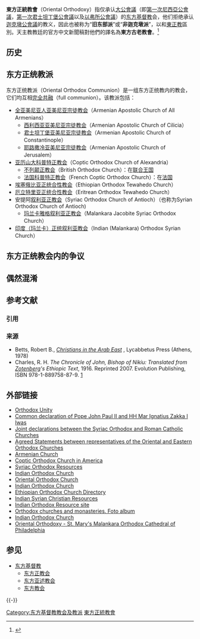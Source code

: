 {{About|[[基督教|基督教]]因[[迦克墩公會議|迦克墩公會議]]分裂的宗派|[[基督教|基督教]]第二大宗派東正教會|正教會|因[[以弗所公會議|以弗所公會議]]分裂的聶斯托利派教會|東方教會|東方正統教會與這兩個教會共同的東方基督教傳統|東方基督教}}
{{東方基督教}}{{基督教}}
'''東方正統教會'''（Oriental Orthodoxy）指仅承认[[大公會議|大公會議]]（即[[第一次尼西亞公會議|第一次尼西亞公會議]]，[[第一次君士坦丁堡公會議|第一次君士坦丁堡公會議]]以及[[以弗所公會議|以弗所公會議]]）的[[东方基督教|东方基督教]]会，他们拒绝承认[[迦克墩公會議|迦克墩公會議]]的教义，因此也被称为“'''旧东部派'''”或“'''非迦克墩派'''”，以和[[東正教|東正教]]區別。天主教教廷的官方中文新聞稿對他們的譯名為'''東方古老教會'''。<ref>{{Cite web |url=https://www.vaticannews.va/zht/pope/news/2019-02/pope-thanks-god-for-catholic-oriental-orthodox-dialogue.html |title=教宗方濟各：願中東基督徒的公民身份得到認可，享有平等權利 教宗方濟各接見天主教與東方古老教會神學對話國際混合委員會的成員。教宗表示，天主召叫我們邁入更圓滿的共融。 |access-date=2019-02-02 |archive-date=2020-07-13 |archive-url=https://web.archive.org/web/20200713200029/https://www.vaticannews.va/zht/pope/news/2019-02/pope-thanks-god-for-catholic-oriental-orthodox-dialogue.html |dead-url=no }}</ref>

== 历史 ==

== 东方正统教派 ==
东方正统教派（Oriental Orthodox Communion）是一组东方正统教内的教会，它们均互相[[完全共融|完全共融]]（full communion）。该教派包括：

*[[亚美尼亚宗徒教会|全亚美尼亚人亚美尼亚宗徒教会]]（Armenian Apostolic Church of All Armenians）
**[[西利西亚大公|西利西亚亚美尼亚宗徒教会]]（Armenian Apostolic Church of Cilicia）
**[[亚美尼亚君士坦丁堡宗主教|君士坦丁堡亚美尼亚宗徒教会]]（Armenian Apostolic Church of Constantinople）
**[[亚美尼亚耶路撒冷宗主教|耶路撒冷亚美尼亚宗徒教会]]（Armenian Apostolic Church of Jerusalem）
*[[亚历山大科普特正教会|亚历山大科普特正教会]]（Coptic Orthodox Church of Alexandria）
**[[不列颠正教会|不列颠正教会]]（British Orthodox Church）：在[[联合王国|联合王国]]
**[[法国科普特正教会|法国科普特正教会]]（French Coptic Orthodox Church）：在[[法国|法国]]
*[[埃塞俄比亚正统合性教会|埃塞俄比亚正统合性教会]]（Ethiopian Orthodox Tewahedo Church）
*[[厄立特里亚正统合性教会|厄立特里亚正统合性教会]]（Eritrean Orthodox Tewahedo Church）
* 安提阿[[叙利亚正教会|叙利亚正教会]]（Syriac Orthodox Church of Antioch）（也称为Syrian Orthodox Church of Antioch)
**[[玛兰卡雅格叙利亚正教会|玛兰卡雅格叙利亚正教会]]（Malankara Jacobite Syriac Orthodox Church）
*[[印度（玛兰卡）正统叙利亚教会|印度（玛兰卡）正统叙利亚教会]]（Indian (Malankara) Orthodox Syrian Church）

== 东方正统教会内的争议 ==

== 偶然混淆 ==

== 参考文献 ==
=== 引用 ===
{{Reflist}}

=== 来源 ===
{{refbegin|2}}
* Betts, Robert B., [http://www.anagnosis.gr/index.php?pageID=295&la=eng&page=2 ''Christians in the Arab East''] {{Wayback|url=http://www.anagnosis.gr/index.php?pageID=295&la=eng&page=2 |date=20131104203646 }}, Lycabbetus Press (Athens, 1978)
* Charles, R. H. ''The Chronicle of John, Bishop of Nikiu: Translated from [[Hermann_Zotenberg|Zotenberg]]'s Ethiopic Text'', 1916. Reprinted 2007. Evolution Publishing, ISBN 978-1-889758-87-9. [http://www.evolpub.com/CRE/CREseries.html#CRE4] {{Wayback|url=http://www.evolpub.com/CRE/CREseries.html#CRE4 |date=20190903124942 }}
{{refend}}

== 外部链接 ==
{{refbegin|2}}
* [https://web.archive.org/web/20080509182950/http://www.orthodoxunity.org/ Orthodox Unity]
* [https://web.archive.org/web/20110719013554/http://www.prounione.urbe.it/dia-int/oo-rc_syrindia/doc/i_oo-rc_syrindia_1984.html Common declaration of Pope John Paul II and HH Mar Ignatius Zakka I Iwas]
* [https://web.archive.org/web/20180112010342/http://sor.cua.edu/Ecumenism/RC.html Joint declarations between the Syriac Orthodox and Roman Catholic Churches]
* [https://web.archive.org/web/20050829144612/http://britishorthodox.org/2church.php Agreed Statements between representatives of the Oriental and Eastern Orthodox Churches]
* [http://www.armenianchurchlibrary.com/ Armenian Church] {{Wayback|url=http://www.armenianchurchlibrary.com/ |date=20200715012713 }}
* [http://www.coptic.org Coptic Orthodox Church in America] {{Wayback|url=http://www.coptic.org/ |date=20210126060057 }}
* [http://sor.cua.edu/ Syriac Orthodox Resources] {{Wayback|url=http://sor.cua.edu/ |date=20200424125924 }}
* [http://www.indianorthodoxchurch.in Indian Orthodox Church] {{Wayback|url=http://www.indianorthodoxchurch.in/ |date=20210120195145 }}
* [http://www.orientalorthodoxchurch.com Oriental Orthodox Church] {{Wayback|url=http://www.orientalorthodoxchurch.com/ |date=20200713200053 }}
* [http://mosc.in// Indian Orthodox Church] {{Wayback|url=http://mosc.in// |date=20090204074444 }}
* [https://web.archive.org/web/20160306042827/http://nazret.com/directory/index.php?c=57%2F Ethiopian Orthodox Church Directory]
* [https://web.archive.org/web/20070205083210/http://www.syrianchurch.org/ Indian Syrian Christian Resources]
* [http://www.icon.org.in/ Indian Orthodox Resource site] {{Wayback|url=http://www.icon.org.in/ |date=20210223145151 }}
* [http://www.rbenninghaus.de/orthodox-churches-monasteries.htm Orthodox churches and monasteries. Foto album] {{Wayback|url=http://www.rbenninghaus.de/orthodox-churches-monasteries.htm |date=20200401161020 }}
* [[Indian_Orthodox_Church|Indian Orthodox Church]]
* [https://web.archive.org/web/20110724083350/http://stmaryscathedral.net/index.php?option=com_content&task=view&id=21&Itemid=40 Oriental Orthodoxy -  St. Mary's Malankara Orthodox Cathedral of Philadelphia]
{{refend}}

== 参见 ==
{{Portal box|基督教}}
* [[东方基督教|东方基督教]]
** [[东方正教会|东方正教会]]
** [[东方亚述教会|东方亚述教会]]
** [[东方教会|东方教会]]

{{-}}
{{基督教页脚}}

[[Category:东方基督教教会及教派|Category:东方基督教教会及教派]]
[[Category:東方正統教會|]]